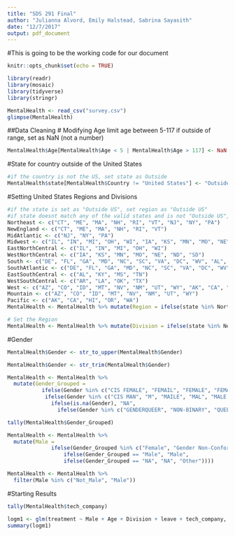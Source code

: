 ```yaml
---
title: "SDS 291 Final"
author: "Julianna Alvord, Emily Halstead, Sabrina Sayasith"
date: "12/7/2017"
output: pdf_document
---
```


#This is going to be the working code for our document
```r
knitr::opts_chunk$set(echo = TRUE)

library(readr)
library(mosaic)
library(tidyverse)
library(stringr)

MentalHealth <- read_csv("survey.csv")
glimpse(MentalHealth)
```

##Data Cleaning
# Modifying Age
limit age between 5-117
if outside of range, set as NaN (not a number)

```r
MentalHealth$Age[MentalHealth$Age < 5 | MentalHealth$Age > 117] <- NaN
```

#State for country outside of the United States
```r
#if the country is not the US, set state as Outside
MentalHealth$state[MentalHealth$Country != "United States"] <- "Outside US"
```

#Setting United States Regions and Divisions 
```r
#if the state is set as "Outside US", set region as "Outside US"
#if state doesnt match any of the valid states and is not "Outside US", Set as "Invalid State"
Northeast <- c("CT", "ME", "MA", "NH", "RI", "VT", "NJ", "NY", "PA")
NewEngland <- c("CT", "ME", "MA", "NH", "RI", "VT")
MidAtlantic <- c("NJ", "NY", "PA")
Midwest <- c("IL", "IN", "MI", "OH", "WI", "IA", "KS", "MN", "MO", "NE", "ND", "SD")
EastNorthCentral <- c("IL", "IN", "MI", "OH", "WI")
WestNorthCentral <- c("IA", "KS", "MN", "MO", "NE", "ND", "SD")
South <- c("DE", "FL", "GA", "MD", "NC", "SC", "VA", "DC", "WV", "AL", "KY", "MS", "TN", "AR", "LA", "OK", "TX")
SouthAtlantic <- c("DE", "FL", "GA", "MD", "NC", "SC", "VA", "DC", "WV")
EastSouthCentral <- c("AL", "KY", "MS", "TN")
WestSouthCentral <- c("AR", "LA", "OK", "TX")
West <- c("AZ", "CO", "ID", "MT", "NV", "NM", "UT", "WY", "AK", "CA", "HI", "OR", "WA")
Mountain <- c("AZ", "CO", "ID", "MT", "NV", "NM", "UT", "WY")
Pacific <- c("AK", "CA", "HI", "OR", "WA")
MentalHealth <- MentalHealth %>% mutate(Region = ifelse(state %in% Northeast, "Northeast", ifelse(state %in% Midwest, "Midwest", ifelse(state %in% South, "South", ifelse(state %in% West, "West", ifelse(state == "Outside US", "Outside US", "Invalid State"))))))

# Set the Region
MentalHealth <- MentalHealth %>% mutate(Division = ifelse(state %in% NewEngland, "New England", ifelse(state %in% MidAtlantic, "Mid Atlantic", ifelse(state %in% EastNorthCentral, "East North Central", ifelse(state %in% WestNorthCentral, "West North Central", ifelse(state %in% SouthAtlantic, "South Atlantic", ifelse(state %in% EastSouthCentral, "East South Central", ifelse(state %in% WestSouthCentral, "West South Central", ifelse(state %in% Mountain, "Mountain", ifelse(state %in% Pacific, "Pacific", ifelse(state == "Outside US", "Outside US", "Invalid State")))))))))))
```

#Gender
```r
MentalHealth$Gender <- str_to_upper(MentalHealth$Gender)

MentalHealth$Gender <- str_trim(MentalHealth$Gender)

MentalHealth <- MentalHealth %>%
  mutate(Gender_Grouped = 
           ifelse(Gender %in% c("CIS FEMALE", "FEMAIL", "FEMALE", "FEMALE (TRANS)", "TRANS WOMAN", "WOMAN", "CIS-FEMALE/FEMME", "F", "FEMAKE", "FEMALE (CIS)", "TRANS-FEMALE"), "Female",
            ifelse(Gender %in% c("CIS MAN", "M", "MAILE", "MAL", "MALE (CIS)", "MALE-ISH", "MAN", "CIS MALE", "GUY (-ISH) ^_^", "MAIL", "MAKE", "MALE", "MALE LEANING ANDROGYNOUS", "MALR", "MSLE", "OSTENSIBLY MALE, UNSURE WHAT THAT REALLY MEANS", "SOMETHING KINDA MALE?"), "Male", 
              ifelse(is.na(Gender), "NA",
                ifelse(Gender %in% c("GENDERQUEER", "NON-BINARY", "QUEER/SHE/THEY", "ANDROGYNE", "FLUID", "QUEER"),"Gender Non-Conforming", "Other")))))

tally(MentalHealth$Gender_Grouped)

MentalHealth <- MentalHealth %>%
  mutate(Male = 
              ifelse(Gender_Grouped %in% c("Female", "Gender Non-Conforming"), "Not_Male",
                  ifelse(Gender_Grouped == "Male", "Male",
                  ifelse(Gender_Grouped == "NA", "NA", "Other"))))

MentalHealth <- MentalHealth %>%
  filter(Male %in% c("Not_Male", "Male"))
```

#Starting Results
```r
tally(MentalHealth$tech_company)

logm1 <- glm(treatment ~ Male + Age + Division + leave + tech_company, data=MentalHealth, family=binomial)
summary(logm1)
```

